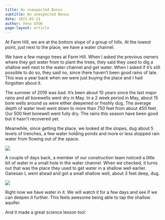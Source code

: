 ```yaml
---
title: An unexpected Bonus
subtitle: An unexpected Bonus
date: 2021-01-21
author: Venu GVGK
page-layout: article
---
```


At Farm Hill, we are at the bottom slope of a group of hills. At the lowest point, just next to the place, we have a water channel. 

We have a few mango trees at Farm Hill. When I asked the previous owners where they got water from to plant the trees, they said they used to dig a shallow well next to the water channel and get water. When I asked if it's still possible to do so, they said no, since there haven't been good rains of late. This was a year back when we were just buying the place and I had forgotten about it. 

The summer of 2019 was bad. It's been about 10 years since the last major rains and all borewells went dry in May. In a 2 week period in May, about 15 bore wells around us were either deepened or freshly dug. The average depth of water level went down to more than 750 feet from about 450 feet. Our 500 feet borewell went fully dry. The rains this season have been good but it hasn't recovered yet. 

Meanwhile, since getting the place, we looked at the slopes, dug about 5 levels of trenches, a few water holding ponds and more or less stopped rain water from flowing out of the space. 

![](lGQ2Tjw.jpg)

A couple of days back, a member of our construction team noticed a little bit of water in a small hole in the water channel. When we checked, it turns out that was the place they used to get water in a shallow well earlier. Ganesan L went ahead and got a small shallow well, about 3 feet deep, dug. 

![](RseQ81a.jpg)

Right now we have water in it. We will watch it for a few days and see if we can deepen it further. This feels awesome being able to tap the shallow aquifer.

And it made a great science lesson too!


